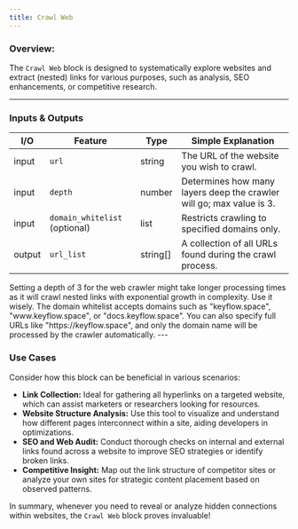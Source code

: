 ```yaml
---
title: Crawl Web
---
```


### **Overview:**

The `Crawl Web` block is designed to systematically explore websites and extract (nested) links for various purposes, such as analysis, SEO enhancements, or competitive research.

---

### Inputs & Outputs

| I/O    | Feature                       | Type     | Simple Explanation                                                   |
| ------ | ----------------------------- | -------- | -------------------------------------------------------------------- |
| input  | `url`                         | string   | The URL of the website you wish to crawl.                            |
| input  | `depth`                       | number   | Determines how many layers deep the crawler will go; max value is 3. |
| input  | `domain_whitelist` (optional) | list     | Restricts crawling to specified domains only.                        |
| output | `url_list`                    | string[] | A collection of all URLs found during the crawl process.             |

<Warning>
  Setting a depth of 3 for the web crawler might take longer processing times as
  it will crawl nested links with exponential growth in complexity. Use it
  wisely.
</Warning>

<Info>
  The domain whitelist accepts domains such as "keyflow.space",
  "www.keyflow.space", or "docs.keyflow.space". You can also specify full URLs
  like "https://keyflow.space", and only the domain name will be processed by
  the crawler automatically.
</Info>
---

### Use Cases

Consider how this block can be beneficial in various scenarios:

- **Link Collection:** Ideal for gathering all hyperlinks on a targeted website, which can assist marketers or researchers looking for resources.
- **Website Structure Analysis:** Use this tool to visualize and understand how different pages interconnect within a site, aiding developers in optimizations.
- **SEO and Web Audit:** Conduct thorough checks on internal and external links found across a website to improve SEO strategies or identify broken links.
- **Competitive Insight:** Map out the link structure of competitor sites or analyze your own sites for strategic content placement based on observed patterns.

In summary, whenever you need to reveal or analyze hidden connections within websites, the `Crawl Web` block proves invaluable!
